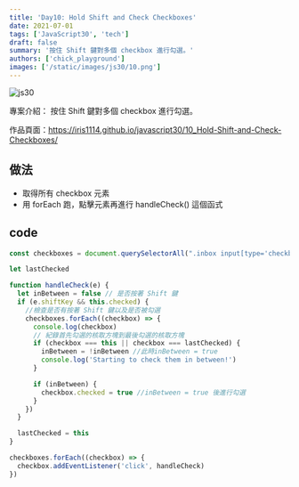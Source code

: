 ```yaml
---
title: 'Day10: Hold Shift and Check Checkboxes'
date: 2021-07-01
tags: ['JavaScript30', 'tech']
draft: false
summary: '按住 Shift 鍵對多個 checkbox 進行勾選。'
authors: ['chick_playground']
images: ['/static/images/js30/10.png']
---
```


![js30](/static/images/js30/10.png)

專案介紹： 按住 Shift 鍵對多個 checkbox 進行勾選。

作品頁面：https://iris1114.github.io/javascript30/10_Hold-Shift-and-Check-Checkboxes/

## 做法

- 取得所有 checkbox 元素
- 用 forEach 跑，點擊元素再進行 handleCheck() 這個函式

## code

```javascript
const checkboxes = document.querySelectorAll(".inbox input[type='checkbox']")

let lastChecked

function handleCheck(e) {
  let inBetween = false // 是否按著 Shift 鍵
  if (e.shiftKey && this.checked) {
    //檢查是否有按著 Shift 鍵以及是否被勾選
    checkboxes.forEach((checkbox) => {
      console.log(checkbox)
      // 紀錄首先勾選的核取方塊到最後勾選的核取方塊
      if (checkbox === this || checkbox === lastChecked) {
        inBetween = !inBetween //此時inBetween = true
        console.log('Starting to check them in between!')
      }

      if (inBetween) {
        checkbox.checked = true //inBetween = true 後進行勾選
      }
    })
  }

  lastChecked = this
}

checkboxes.forEach((checkbox) => {
  checkbox.addEventListener('click', handleCheck)
})
```
